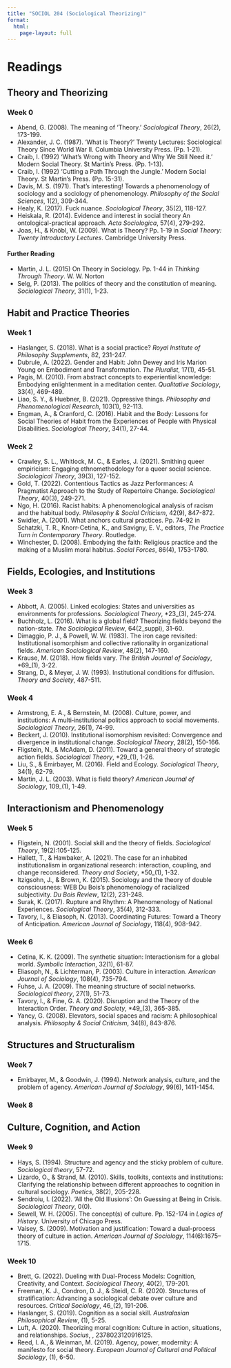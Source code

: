 ```yaml
---
title: "SOCIOL 204 (Sociological Theorizing)"
format: 
  html:
    page-layout: full
---
```


# Readings

## Theory and Theorizing
### Week 0
- Abend, G. (2008). The meaning of 'Theory.' *Sociological Theory*, 26(2), 173-199. 
- Alexander, J. C. (1987). 'What is Theory?' Twenty Lectures: Sociological Theory Since World War II. Columbia University Press. (Pp. 1-21).
- Craib, I. (1992) 'What's Wrong with Theory and Why We Still Need it.' Modern Social Theory. St Martin's Press. (Pp. 1-13).
- Craib, I. (1992) 'Cutting a Path Through the Jungle.' Modern Social Theory. St Martin's Press. (Pp. 15-31).
- Davis, M. S. (1971). That's interesting! Towards a phenomenology of sociology and a sociology of phenomenology. *Philosophy of the Social Sciences*, 1(2), 309-344. 
- Healy, K. (2017). Fuck nuance. *Sociological Theory*, 35(2), 118-127. 
- Heiskala, R. (2014). Evidence and interest in social theory An ontological-practical approach. *Acta Sociologica*, 57(4), 279-292.
- Joas, H., & Knöbl, W. (2009). What is Theory? Pp. 1-19 in *Social Theory: Twenty Introductory Lectures*. Cambridge University Press. 

#### Further Reading
- Martin, J. L. (2015) On Theory in Sociology. Pp. 1-44 in *Thinking Through Theory*. W. W. Norton 
- Selg, P. (2013). The politics of theory and the constitution of meaning. *Sociological Theory*, 31(1), 1-23. 

## Habit and Practice Theories
### Week 1
- Haslanger, S. (2018). What is a social practice? *Royal Institute of Philosophy Supplements*, 82, 231-247. 
- Dubrule, A. (2022). Gender and Habit: John Dewey and Iris Marion Young on Embodiment and Transformation. *The Pluralist*, 17(1), 45-51. 
- Pagis, M. (2010). From abstract concepts to experiential knowledge: Embodying enlightenment in a meditation center. *Qualitative Sociology*, 33(4), 469-489. 
- Liao, S. Y., & Huebner, B. (2021). Oppressive things. *Philosophy and Phenomenological Research*, 103(1), 92-113. 
- Engman, A., & Cranford, C. (2016). Habit and the Body: Lessons for Social Theories of Habit from the Experiences of People with Physical Disabilities. *Sociological Theory*, 34(1), 27-44. 

### Week 2
- Crawley, S. L., Whitlock, M. C., & Earles, J. (2021). Smithing queer empiricism: Engaging ethnomethodology for a queer social science. *Sociological Theory*, 39(3), 127-152. 
- Gold, T. (2022). Contentious Tactics as Jazz Performances: A Pragmatist Approach to the Study of Repertoire Change. *Sociological Theory*, 40(3), 249-271. 
- Ngo, H. (2016). Racist habits: A phenomenological analysis of racism and the habitual body. *Philosophy & Social Criticism*, 42(9), 847-872. 
- Swidler, A. (2001). What anchors cultural practices. Pp. 74-92 in Schatzki, T. R., Knorr-Cetina, K., and Savigny, E. V., editors, *The Practice Turn in Contemporary Theory*. Routledge. 
- Winchester, D. (2008). Embodying the faith: Religious practice and the making of a Muslim moral habitus. *Social Forces*, 86(4), 1753-1780. 

## Fields, Ecologies, and Institutions

### Week 3

- Abbott, A. (2005). Linked ecologies: States and universities as environments for professions. *Sociological Theory*, *23_(3), 245-274. 
- Buchholz, L. (2016). What is a global field? Theorizing fields beyond the nation-state. *The Sociological Review*, 64(2\_suppl), 31-60. 
- Dimaggio, P. J., & Powell, W. W. (1983). The iron cage revisited: Institutional isomorphism and collective rationality in organizational fields. *American Sociological Review*, 48(2), 147-160. 
- Krause, M. (2018). How fields vary. *The British Journal of Sociology*, *69_(1), 3-22. 
- Strang, D., & Meyer, J. W. (1993). Institutional conditions for diffusion. *Theory and Society*, 487-511.

### Week 4

- Armstrong, E. A., & Bernstein, M. (2008). Culture, power, and institutions: A multi‐institutional politics approach to social movements. *Sociological Theory*, 26(1), 74-99.
- Beckert, J. (2010). Institutional isomorphism revisited: Convergence and divergence in institutional change. *Sociological Theory*, 28(2), 150-166.
- Fligstein, N., & McAdam, D. (2011). Toward a general theory of strategic action fields. *Sociological Theory*, *29_(1), 1-26. 
- Liu, S., & Emirbayer, M. (2016). Field and Ecology. *Sociological Theory*, 34(1), 62-79. 
- Martin, J. L. (2003). What is field theory? *American Journal of Sociology*, 109_(1), 1-49. 

## Interactionism and Phenomenology

### Week 5
- Fligstein, N. (2001). Social skill and the theory of fields. *Sociological Theory*, 19(2):105-125. 
- Hallett, T., & Hawbaker, A. (2021). The case for an inhabited institutionalism in organizational research: interaction, coupling, and change reconsidered. *Theory and Society*, *50_(1), 1-32. 
- Itzigsohn, J., & Brown, K. (2015). Sociology and the theory of double consciousness: WEB Du Bois’s phenomenology of racialized subjectivity. *Du Bois Review*, 12(2), 231-248.
- Surak, K. (2017). Rupture and Rhythm: A Phenomenology of National Experiences. *Sociological Theory*, 35(4), 312-333.
- Tavory, I., & Eliasoph, N. (2013). Coordinating Futures: Toward a Theory of Anticipation. *American Journal of Sociology*, 118(4), 908-942.

### Week 6
- Cetina, K. K. (2009). The synthetic situation: Interactionism for a global world. *Symbolic Interaction*, 32(1), 61-87. 
- Eliasoph, N., & Lichterman, P. (2003). Culture in interaction. *American Journal of Sociology*, 108(4), 735-794. 
- Fuhse, J. A. (2009). The meaning structure of social networks. *Sociological theory*, 27(1), 51-73. 
- Tavory, I., & Fine, G. A. (2020). Disruption and the Theory of the Interaction Order. *Theory and Society*, *49_(3), 365-385. 
- Yancy, G. (2008). Elevators, social spaces and racism: A philosophical analysis. *Philosophy & Social Criticism*, 34(8), 843-876. 


## Structures and Structuralism

### Week 7
- Emirbayer, M., & Goodwin, J. (1994). Network analysis, culture, and the problem of agency. *American Journal of Sociology*, 99(6), 1411-1454.

### Week 8


## Culture, Cognition, and Action

### Week 9

- Hays, S. (1994). Structure and agency and the sticky problem of culture. *Sociological theory*, 57-72. 
- Lizardo, O., & Strand, M. (2010). Skills, toolkits, contexts and institutions: Clarifying the relationship between different approaches to cognition in cultural sociology. *Poetics*, 38(2), 205-228. 
- Sendroiu, I. (2022). 'All the Old Illusions': On Guessing at Being in Crisis. *Sociological Theory*, 0(0). 
- Sewell, W. H. (2005). The concept(s) of culture. Pp. 152-174 in *Logics of History*. University of Chicago Press. 
- Vaisey, S. (2009). Motivation and justification: Toward a dual-process theory of culture in action. *American Journal of Sociology*, 114(6):1675–1715. 

### Week 10
- Brett, G. (2022). Dueling with Dual-Process Models: Cognition, Creativity, and Context. *Sociological Theory*, 40(2), 179-201. 
- Freeman, K. J., Condron, D. J., & Steidl, C. R. (2020). Structures of stratification: Advancing a sociological debate over culture and resources. *Critical Sociology*, 46_(2), 191-206. 
- Haslanger, S. (2019). Cognition as a social skill. *Australasian Philosophical Review*, (1), 5-25. 
- Luft, A. (2020). Theorizing moral cognition: Culture in action, situations, and relationships. *Socius*, , 2378023120916125. 
- Reed, I. A., & Weinman, M. (2019). Agency, power, modernity: A manifesto for social theory. *European Journal of Cultural and Political Sociology*, (1), 6-50. 


